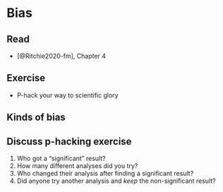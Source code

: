 # Bias

## Read

- [@Ritchie2020-fm], Chapter 4

## Exercise

- P-hack your way to scientific glory

## Kinds of bias

## Discuss p-hacking exercise

1. Who got a "significant" result?
1. How many different analyses did you try?
1. Who changed their analysis after finding a significant result?
1. Did anyone try another analysis and *keep* the non-significant result?